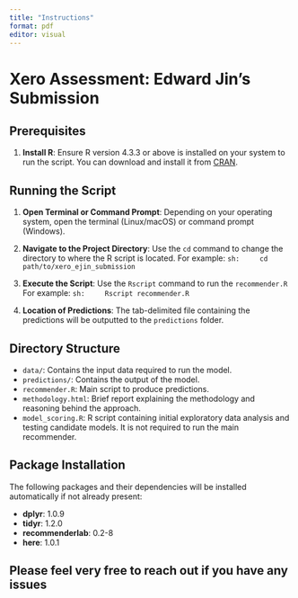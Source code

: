 ```yaml
---
title: "Instructions"
format: pdf
editor: visual
---
```


# Xero Assessment: Edward Jin's Submission

## Prerequisites

1. **Install R**: Ensure R version 4.3.3 or above is installed on your system to run the script. You can download and install it from [CRAN](https://cran.r-project.org/).

## Running the Script

1. **Open Terminal or Command Prompt**: Depending on your operating system, open the terminal (Linux/macOS) or command prompt (Windows).

2. **Navigate to the Project Directory**: Use the `cd` command to change the directory to where the R script is located. For example:
    ```sh:
    cd path/to/xero_ejin_submission
    ```

3. **Execute the Script**: Use the `Rscript` command to run the `recommender.R` For example:
    ```sh:
    Rscript recommender.R
    ```

4. **Location of Predictions**: The tab-delimited file containing the predictions will be outputted to the `predictions` folder.

## Directory Structure

- `data/`: Contains the input data required to run the model.
- `predictions/`: Contains the output of the model.
- `recommender.R`: Main script to produce predictions.
- `methodology.html`: Brief report explaining the methodology and reasoning behind the approach.
- `model_scoring.R`: R script containing initial exploratory data analysis and testing candidate models. It is not required to run the main recommender.

## Package Installation

The following packages and their dependencies will be installed automatically if not already present:

- **dplyr**: 1.0.9
- **tidyr**: 1.2.0
- **recommenderlab**: 0.2-8
- **here**: 1.0.1

## Please feel very free to reach out if you have any issues
